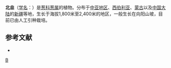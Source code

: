 {{Speciesbox 
| genus = Allium
| species = lineare
| status = NE
| status_system = IUCN3.1
| authority =  L.
}}

'''北韭'''（[[学名|学名]]：{{lang|la|''Allium lineare''}}）是[[葱科|葱科]][[葱属|葱属]]的植物。分布于[[中亚地区|中亚地区]]、[[西伯利亚|西伯利亚]]、[[蒙古|蒙古]]以及[[中国大陆|中国大陆]]的[[新疆|新疆]]等地，生长于海拔1,800米至2,400米的地区，一般生长在向阳山坡，目前已由人工引种栽培。

== 参考文献 ==
<div class="references-small">
* {{cite web| url =http://www.bioinfo.cn/db05/KmzwSpecies.php?action=view&id=1145| title =北韭| work =《中国高等植物数据库全库》| publisher =中国科学院微生物研究所| author =昆明植物研究所| accessdate =2009-02-22| deadurl =yes| archiveurl =https://web.archive.org/web/20160305070841/http://www.bioinfo.cn/db05/KmzwSpecies.php?action=view&id=1145| archivedate =2016-03-05}}
</div>
{{Taxonbar|from=Q4268532}}

[[Category:葱属|B]]